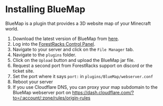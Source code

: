 # Installing BlueMap

BlueMap is a plugin that provides a 3D website map of your Minecraft world.

1. Download the latest version of BlueMap from [here](https://www.spigotmc.org/resources/bluemap.83557/).
2. Log into the [ForestRacks Control Panel](https://panel.forestracks.com).
3. Navigate to your server and click on the `File Manager` tab.
4. Navigate to the `plugins` folder.
5. Click on the `Upload` button and upload the BlueMap jar file.
6. Request a second port from ForestRacks support on discord or the ticket site.
7. Set the port where it says `port:` in `plugins/BlueMap/webserver.conf`
8. Reboot your server
9. If you use Cloudflare DNS, you can proxy your map subdomain to the BlueMap webserver port on https://dash.cloudflare.com/?to=/:account/:zone/rules/origin-rules
